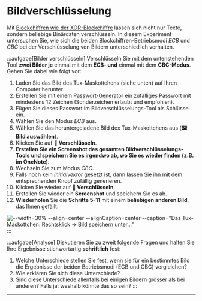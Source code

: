 
# Bildverschlüsselung
Mit [Blockchiffren wie der XOR-Blockchiffre](Block-Chaining) lassen sich nicht nur Texte, sondern beliebige Binärdaten verschlüsseln. In diesem Experiment untersuchen Sie, wie sich die beiden Blockchiffren-Betriebsmodi _ECB_ und _CBC_ bei der Verschlüsselung von Bildern unterschiedlich verhalten.

:::aufgabe[Bilder verschlüsseln]
Verschlüsseln Sie mit dem untenstehenden Tool **zwei Bilder je** einmal mit dem **ECB- und** einmal mit dem **CBC-Modus**. Gehen Sie dabei wie folgt vor:

1. Laden Sie das Bild des Tux-Maskottchens (siehe unten) auf Ihren Computer herunter.
2. Erstellen Sie mit einem [Passwort-Generator](https://www.lastpass.com/features/password-generator) ein zufälliges Passwort mit mindestens 12 Zeichen (Sonderzeichen erlaubt und empfohlen).
3. Fügen Sie dieses Passwort im Bildverschlüsselungs-Tool als Schlüssel ein.
4. Wählen Sie den Modus _ECB_ aus.
5. Wählen Sie das heruntergeladene Bild dex Tux-Maskottchens aus (**🖼️ Bild auswählen**).
6. Klicken Sie auf **🔑 Verschlüsseln**.
7. **Erstellen Sie ein Screenshot des gesamten Bildverschlüsselungs-Tools und speichern Sie es irgendwo ab, wo Sie es wieder finden (z.B. im OneNote)**.
8. Wechseln Sie zum Modus _CBC_.
9. Falls noch kein _Initialvektor_ gesetzt ist, dann lassen Sie ihn mit dem entsprechenden Knopf zufällig generieren.
10. Klicken Sie wieder auf **🔑 Verschlüsseln**.
11. Erstellen Sie wieder ein **Screenshot** und speichern Sie es ab.
12. **Wiederholen** Sie die **Schritte 5-11** mit einem **beliebigen anderen Bild**, das Ihnen gefällt.

![--width=30% --align=center --alignCaption=center --caption="Das Tux-Maskottchen: Rechtsklick → Bild speichern unter..."](img/tux.jpeg)
:::

:::aufgabe[Analyse]
Diskutieren Sie zu zweit folgende Fragen und halten Sie Ihre Ergebnisse stichwortartig **schriftlich** fest:

1. Welche Unterschiede stellen Sie fest, wenn sie für ein bestimmtes Bild die Ergebnisse der beiden Betriebsmodi (ECB und CBC) vergleichen?
2. Wie erklären Sie sich diese Unterschiede?
3. Sind diese Unterschiede allenfalls bei einigen Bildern grösser als bei anderen? Falls ja: weshalb könnte das so sein?
:::

<ImageEncryption />

---
